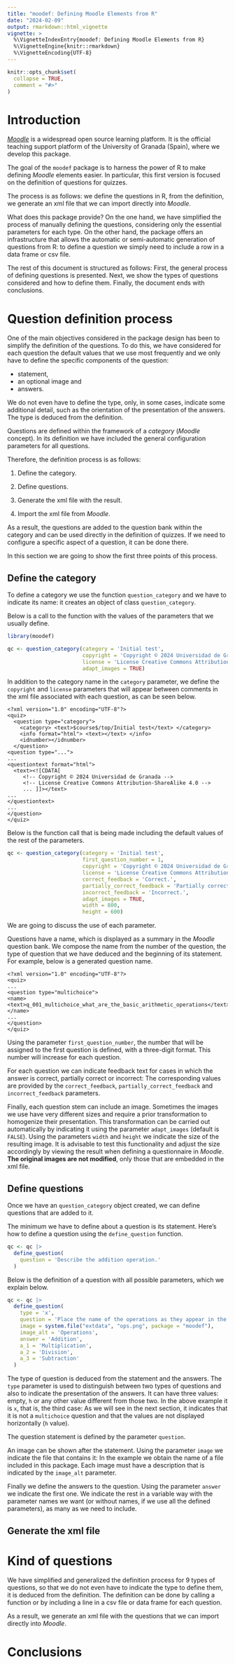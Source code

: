 ```yaml
---
title: "moodef: Defining Moodle Elements from R"
date: "2024-02-09"
output: rmarkdown::html_vignette
vignette: >
  %\VignetteIndexEntry{moodef: Defining Moodle Elements from R}
  %\VignetteEngine{knitr::rmarkdown}
  %\VignetteEncoding{UTF-8}
---
```


```r
knitr::opts_chunk$set(
  collapse = TRUE,
  comment = "#>"
)
```

# Introduction

[*Moodle*](https://moodle.org/) is a widespread open source learning platform. It is the official teaching support platform of the University of Granada (Spain), where we develop this package.

The goal of the `moodef` package is to harness the power of R to make defining *Moodle* elements easier. In particular, this first version is focused on the definition of questions for quizzes.

The process is as follows: we define the questions in R, from the definition, we generate an xml file that we can import directly into *Moodle*.

What does this package provide? On the one hand, we have simplified the process of manually defining the questions, considering only the essential parameters for each type. On the other hand, the package offers an infrastructure that allows the automatic or semi-automatic generation of questions from R: to define a question we simply need to include a row in a data frame or csv file.

The rest of this document is structured as follows: First, the general process of defining questions is presented. Next, we show the types of questions considered and how to define them. Finally, the document ends with conclusions.

# Question definition process

One of the main objectives considered in the package design has been to simplify the definition of the questions. To do this, we have considered for each question the default values that we use most frequently and we only have to define the specific components of the question: 

- statement, 
- an optional image and 
- answers. 

We do not even have to define the type, only, in some cases, indicate some additional detail, such as the orientation of the presentation of the answers. The type is deduced from the definition.

Questions are defined within the framework of a *category* (*Moodle* concept). In its definition we have included the general configuration parameters for all questions.

Therefore, the definition process is as follows:

1. Define the category.

1. Define questions.

1. Generate the xml file with the result.

1. Import the xml file from *Moodle*.

As a result, the questions are added to the question bank within the category and can be used directly in the definition of quizzes. If we need to configure a specific aspect of a question, it can be done there.

In this section we are going to show the first three points of this process.

## Define the category

To define a category we use the function `question_category` and we have to indicate its name: it creates an object of class `question_category`.

Below is a call to the function with the values of the parameters that we usually define.

```r
library(moodef)

qc <- question_category(category = 'Initial test',
                        copyright = 'Copyright © 2024 Universidad de Granada',
                        license = 'License Creative Commons Attribution-ShareAlike 4.0',
                        adapt_images = TRUE)
```

In addition to the category name in the `category` parameter, we define the `copyright` and `license` parameters that will appear between comments in the xml file associated with each question, as can be seen below.

````verbatim
<?xml version="1.0" encoding="UTF-8"?>
<quiz>
  <question type="category">
    <category> <text>$course$/top/Initial test</text> </category>
    <info format="html"> <text></text> </info>
    <idnumber></idnumber>
  </question>
<question type="...">
...
<questiontext format="html">
  <text><![CDATA[
     <!-- Copyright © 2024 Universidad de Granada -->
     <!-- License Creative Commons Attribution-ShareAlike 4.0 -->
     ... ]]></text>
...
</questiontext>
...
</question>
</quiz>
````

Below is the function call that is being made including the default values of the rest of the parameters.

```r
qc <- question_category(category = 'Initial test',
                        first_question_number = 1,
                        copyright = 'Copyright © 2024 Universidad de Granada',
                        license = 'License Creative Commons Attribution-ShareAlike 4.0',
                        correct_feedback = 'Correct.',
                        partially_correct_feedback = 'Partially correct.',
                        incorrect_feedback = 'Incorrect.',
                        adapt_images = TRUE,
                        width = 800,
                        height = 600)
```

We are going to discuss the use of each parameter. 

Questions have a name, which is displayed as a summary in the *Moodle* question bank. We compose the name from the number of the question, the type of question that we have deduced and the beginning of its statement. For example, below is a generated question name.

````verbatim
<?xml version="1.0" encoding="UTF-8"?>
<quiz>
...  
<question type="multichoice">
<name> <text>q_001_multichoice_what_are_the_basic_arithmetic_operations</text> </name>
...
</question>
</quiz>
````

Using the parameter `first_question_number`, the number that will be assigned to the first question is defined, with a three-digit format. This number will increase for each question.

For each question we can indicate feedback text for cases in which the answer is correct, partially correct or incorrect: The corresponding values are provided by the `correct_feedback`, `partially_correct_feedback` and `incorrect_feedback` parameters.

Finally, each question stem can include an image. Sometimes the images we use have very different sizes and require a prior transformation to homogenize their presentation. This transformation can be carried out automatically by indicating it using the parameter `adapt_images` (default is `FALSE`). Using the parameters `width` and `height` we indicate the size of the resulting image. It is advisable to test this functionality and adjust the size accordingly by viewing the result when defining a questionnaire in *Moodle*. **The original images are not modified**, only those that are embedded in the xml file.


## Define questions

Once we have an `question_category` object created, we can define questions that are added to it.

The minimum we have to define about a question is its statement. Here's how to define a question using the `define_question` function.

```r
qc <- qc |>
  define_question(
    question = 'Describe the addition operation.'
  )
```

Below is the definition of a question with all possible parameters, which we explain below.

```r
qc <- qc |>
  define_question(
    type = 'x',
    question = 'Place the name of the operations as they appear in the figure.',
    image = system.file("extdata", "ops.png", package = "moodef"),
    image_alt = 'Operations',
    answer = 'Addition',
    a_1 = 'Multiplication',
    a_2 = 'Division',
    a_3 = 'Subtraction'
  )
```

The type of question is deduced from the statement and the answers. The `type` parameter is used to distinguish between two types of questions and also to indicate the presentation of the answers. It can have three values: empty, `h` or any other value different from those two. In the above example it is `x`, that is, the third case: As we will see in the next section, it indicates that it is not a `multichoice` question and that the values are not displayed horizontally (`h` value).

The question statement is defined by the parameter `question`.

An image can be shown after the statement. Using the parameter `image` we indicate the file that contains it: In the example we obtain the name of a file included in this package. Each image must have a description that is indicated by the `image_alt` parameter.

Finally we define the answers to the question. Using the parameter `answer` we indicate the first one. We indicate the rest in a variable way with the parameter names we want (or without names, if we use all the defined parameters), as many as we need to include.


## Generate the xml file



# Kind of questions


We have simplified and generalized the definition process for 9 types of questions, so that we do not even have to indicate the type to define them, it is deduced from the definition. The definition can be done by calling a function or by including a line in a csv file or data frame for each question.

As a result, we generate an xml file with the questions that we can import directly into *Moodle*.

# Conclusions
